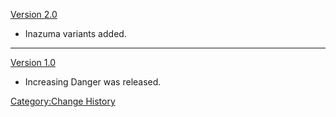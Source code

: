 [[Version 2.0]]
*Inazuma variants added.
----
[[Version 1.0]]
*Increasing Danger was released.
<noinclude>[[Category:Change History]]</noinclude>